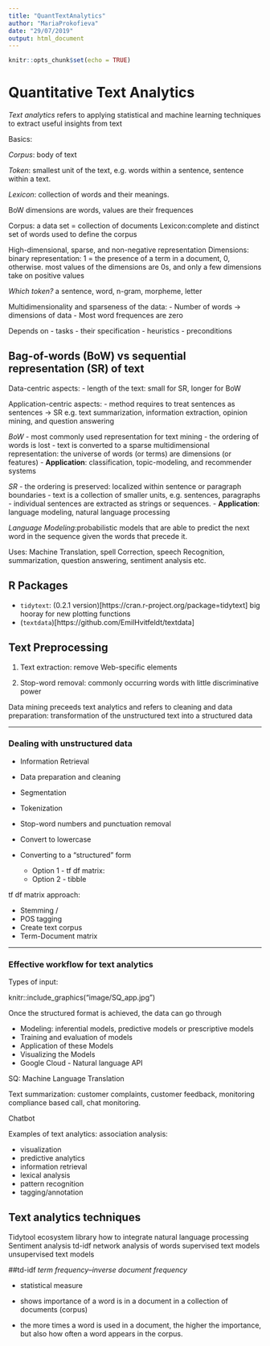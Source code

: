 ```yaml
---
title: "QuantTextAnalytics"
author: "MariaProkofieva"
date: "29/07/2019"
output: html_document
---
```


```r
knitr::opts_chunk$set(echo = TRUE)
```

# Quantitative Text Analytics

*Text analytics* refers to applying statistical and machine learning techniques to extract useful insights from text 


Basics:

*Corpus*: body of text

*Token*: smallest unit of the text, e.g. words within a sentence, sentence within a text.

*Lexicon*: collection of words and their meanings. 

BoW
 dimensions are words, values are their frequences

Corpus: a data set = collection of documents
Lexicon:complete and distinct set of words used to define the corpus

High-dimensional, sparse, and non-negative representation
Dimensions: binary representation: 1 = the presence of a term in a document, 0, otherwise. 
most values of the dimensions are 0s, and only a few dimensions take on positive values

*Which token?*
a sentence, word, n-gram, morpheme, letter

Multidimensionality and sparseness of the data:
- Number of words -> dimensions of data
- Most word frequences are zero

Depends on 
- tasks
- their specification
- heuristics
- preconditions

## Bag-of-words (BoW) vs sequential representation (SR) of text 
Data-centric aspects: 
- length of the text: small for SR, longer for BoW

Application-centric aspects:
- method requires to treat sentences as sentences -> SR
e.g. text summarization, information extraction, opinion mining, and question answering

*BoW* 
- most commonly used representation for text mining
- the ordering of words is lost
- text is converted to a sparse multidimensional representation: the universe of words (or terms) are dimensions (or features) 
- **Application**: classification, topic-modeling, and recommender systems

*SR*
- the ordering is preserved: localized within sentence or paragraph boundaries
- text is a collection of smaller units, e.g. sentences, paragraphs 
- individual sentences are extracted as strings or sequences. 
- **Application**: language modeling, natural language processing

*Language Modeling*:probabilistic models that are able to predict the next word in the sequence given the words that precede it.

Uses: Machine Translation, spell Correction, speech Recognition, summarization, question answering, sentiment analysis etc.

## R Packages

- `tidytext`: (0.2.1 version)[https://cran.r-project.org/package=tidytext] big hooray for new plotting functions
-  (`textdata`)[https://github.com/EmilHvitfeldt/textdata]

## Text Preprocessing 
1. Text extraction: remove Web-specific elements

2. Stop-word removal: commonly occurring words with little discriminative power


Data mining preceeds text analytics and refers to cleaning and data preparation: transformation of the unstructured text into a structured data


***
### Dealing with unstructured data 

* Information Retrieval
* Data preparation and cleaning
* Segmentation
* Tokenization
* Stop-word numbers and punctuation removal
* Convert to lowercase

* Converting to a "structured" form

    + Option 1 - tf df matrix:
    + Option 2 - tibble


tf df matrix approach:

* Stemming / 
* POS tagging
* Create text corpus
* Term-Document matrix

***
### Effective workflow for text analytics

Types of input:

knitr::include_graphics("image/SQ_app.jpg")

Once the structured format is achieved, the data can go through 

* Modeling: inferential models, predictive models or prescriptive models
* Training and evaluation of models
* Application of these Models
* Visualizing the Models
* Google Cloud - Natural language API



SQ: 
Machine Language Translation

Text summarization: customer complaints, customer feedback, monitoring compliance based call, chat monitoring.

Chatbot 



Examples of text analytics: association analysis:

* visualization
* predictive analytics
* information retrieval
* lexical analysis
* pattern recognition
* tagging/annotation

## Text analytics techniques






Tidytool ecosystem library
how to integrate natural language processing
Sentiment analysis
td-idf
network analysis of words
supervised text models
unsupervised text models


##td-idf
*term frequency–inverse document frequency*

* statistical measure 

* shows importance of a word is in  a document in a collection of documents (corpus)

* the more times a word is used in a document, the higher the importance, but also how often a word appears in the corpus.

